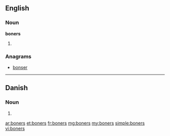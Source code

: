 ==English==

===Noun===
'''boners'''

# {{plural of|[[boner]]}}

===Anagrams===
* [[bonser#English|bonser]]

----

==Danish==

===Noun===
{{infl|da|noun form|g=c}}

# {{form of|genitive plural indefinite|bon|lang=da}}

[[ar:boners]]
[[et:boners]]
[[fr:boners]]
[[mg:boners]]
[[my:boners]]
[[simple:boners]]
[[vi:boners]]